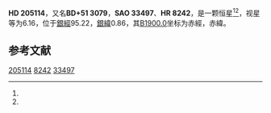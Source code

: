 {{Starbox begin
| name = HD 205114
}}
{{Starbox observe
| epoch = [[J2000.0|J2000.0]]
| constell = {{星座名待查}}<ref name=SIMBAD>{{cite web
 | url=http://simbad.u-strasbg.fr/simbad/sim-id?Ident=HR+8242
 | title=Pulsating variable Star
 | publisher=Centre de Données astronomiques de Strasbourg
 | work=SIMBAD
 | accessdate=2012-07-13
 | archive-date=2019-07-28
 | archive-url=https://web.archive.org/web/20190728162904/http://simbad.u-strasbg.fr/simbad/sim-id%3FIdent%3DHR%2B8242
 | dead-url=no
 }}</ref><ref name=DATA>{{cite web
 | url=http://vizier.u-strasbg.fr/viz-bin/VizieR-5?-out.add=.&-source=5050&-corr=PK=HR&-out.max=9999&HR=8242
 | title=VizieR Detailed Page
 | accessdate=2012-07-13
 | archive-date=2016-03-04
 | archive-url=https://web.archive.org/web/20160304223741/http://vizier.u-strasbg.fr/viz-bin/VizieR-5?-out.add=.&-source=5050&-corr=PK=HR&-out.max=9999&HR=8242
 | dead-url=no
 }}</ref>
| 星官 = 
| ra = {{RA|21|31|27.5}}<ref name=SIMBAD /><ref name=DATA />
| dec = {{DEC|+52|37|12}}<ref name=SIMBAD /><ref name=DATA />
| appmag_v = 6.16<ref name=SIMBAD /><ref name=DATA />
}}
{{Starbox character
| class = G2Ib+B9V<ref name=SIMBAD /><ref name=DATA />
| b-v = 0.9<ref name=SIMBAD /><ref name=DATA />
| u-b = 0.44<ref name=SIMBAD /><ref name=DATA />
| r-i = <ref name=SIMBAD /><ref name=DATA />
| variable = 
}}
{{Starbox astrometry
| radial_v = 0.44
| prop_mo_ra = -23
| parallax = 
| p_error = 
}}
{{Starbox catalog
| names =BD+51 3079，[[SAO星表|SAO]] 33497，[[HD星表|HD]] 205114，[[HR星表|HR]] 8242}}
{{Starbox reference |Simbad=HR+8242}}
{{Starbox end}}

'''HD 205114'''，又名'''BD+51 3079'''，'''SAO 33497'''、'''HR 8242'''，是一颗恒星<ref name=SIMBAD /><ref name=DATA />，视星等为6.16，位于[[銀道座標系|銀經]]95.22，[[銀道座標系|銀緯]]0.86，其[[B1900.0|B1900.0]]坐标为赤經{{RA|21|28|5.8}}，赤緯{{DEC|+52|0.86|42}}。

== 参考文献 ==
{{reflist}}

{{star-stub}}

[[Category:HD和HDE天體|205114]]
[[Category:HR天體|8242]]
[[Category:SAO天體|33497]]